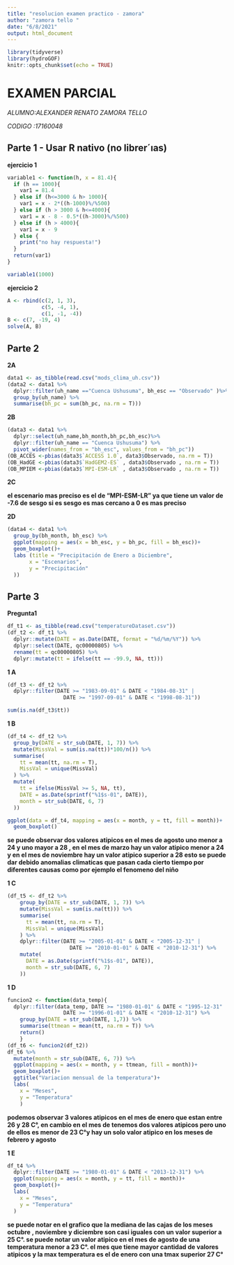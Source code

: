 ```yaml
---
title: "resolucion examen practico - zamora"
author: "zamora tello "
date: "6/8/2021"
output: html_document
---
```



```r
library(tidyverse)
library(hydroGOF)
knitr::opts_chunk$set(echo = TRUE)
```
# EXAMEN PARCIAL
*ALUMNO:ALEXANDER RENATO ZAMORA TELLO*

*CODIGO :17160048*

## Parte 1 - Usar R nativo (no librer´ıas)

**ejercicio 1**
```r
variable1 <- function(h, x = 81.4){
  if (h == 1000){
    var1 = 81.4
  } else if (h<=3000 & h> 1000){
    var1 = x - 2*((h-1000)%/%500)
  } else if (h > 3000 & h<=4000){
    var1 = x - 8 - 0.5*((h-3000)%/%500)
  } else if (h > 4000){
    var1 = x - 9
  } else {
    print("no hay respuesta!")
  }
  return(var1)
}

variable1(1000)
```

**ejercicio 2**

```r

A <- rbind(c(2, 1, 3), 
           c(5, -4, 1), 
           c(1, -1, -4))
B <- c(7, -19, 4)
solve(A, B)
```

## Parte 2 

**2A**
```r
data1 <- as_tibble(read.csv("mods_clima_uh.csv"))
(data2 <- data1 %>%
  dplyr::filter(uh_name =="Cuenca Ushusuma", bh_esc == "Observado" )%>%
  group_by(uh_name) %>%
  summarise(bh_pc = sum(bh_pc, na.rm = T)))
```

**2B**

```r
(data3 <- data1 %>% 
  dplyr::select(uh_name,bh_month,bh_pc,bh_esc)%>% 
  dplyr::filter(uh_name == "Cuenca Ushusuma") %>% 
  pivot_wider(names_from = "bh_esc", values_from = "bh_pc"))
(OB_ACCES <-pbias(data3$`ACCESS 1.0`, data3$Observado, na.rm = T))
(OB_HadGE <-pbias(data3$`HadGEM2-ES` , data3$Observado , na.rm = T))
(OB_MPIEM <-pbias(data3$`MPI-ESM-LR` , data3$Observado , na.rm = T))
```

**2C**

**el escenario mas preciso es el de "MPI-ESM-LR" ya que tiene un valor de -7.6 de sesgo si es sesgo es mas cercano a 0 es mas preciso**


**2D**
```r
(data4 <- data1 %>% 
  group_by(bh_month, bh_esc) %>% 
  ggplot(mapping = aes(x = bh_esc, y = bh_pc, fill = bh_esc))+
  geom_boxplot()+
  labs (title = "Precipitación de Enero a Diciembre",
       x = "Escenarios",
       y = "Precipitación"
  ))
```

## Parte 3 

**Pregunta1**

```r
df_t1 <- as_tibble(read.csv("temperatureDataset.csv"))
(df_t2 <- df_t1 %>% 
  dplyr::mutate(DATE = as.Date(DATE, format = "%d/%m/%Y")) %>% 
  dplyr::select(DATE, qc00000805) %>%
  rename(tt = qc00000805) %>% 
  dplyr::mutate(tt = ifelse(tt == -99.9, NA, tt)))
```

**1 A**

```r
(df_t3 <- df_t2 %>% 
  dplyr::filter(DATE >= "1983-09-01" & DATE < "1984-08-31" | 
                  DATE >= "1997-09-01" & DATE < "1998-08-31"))

sum(is.na(df_t3$tt))
```

**1 B**

```r
(df_t4 <- df_t2 %>% 
  group_by(DATE = str_sub(DATE, 1, 7)) %>% 
  mutate(MissVal = sum(is.na(tt))*100/n()) %>% 
  summarise(
    tt = mean(tt, na.rm = T),
    MissVal = unique(MissVal)
  ) %>% 
  mutate(
    tt = ifelse(MissVal >= 5, NA, tt),
    DATE = as.Date(sprintf("%1$s-01", DATE)),
    month = str_sub(DATE, 6, 7)
  ))

ggplot(data = df_t4, mapping = aes(x = month, y = tt, fill = month))+
  geom_boxplot()
```

**se puede observar dos valores atipicos en el mes de agosto uno menor a 24  y uno mayor a 28 , en el mes de marzo hay un valor atipico menor a 24  y en el mes de noviembre hay un valor atipico superior a 28 esto se puede dar debido  anomalias climaticas  que pasan cada cierto tiempo por diferentes causas como por ejemplo el fenomeno del niño**

**1 C**

```r
(df_t5 <- df_t2 %>% 
    group_by(DATE = str_sub(DATE, 1, 7)) %>% 
    mutate(MissVal = sum(is.na(tt))) %>% 
    summarise(
      tt = mean(tt, na.rm = T),
      MissVal = unique(MissVal)
    ) %>% 
    dplyr::filter(DATE >= "2005-01-01" & DATE < "2005-12-31" |
                    DATE >= "2010-01-01" & DATE < "2010-12-31") %>% 
    mutate(
      DATE = as.Date(sprintf("%1$s-01", DATE)),
      month = str_sub(DATE, 6, 7)
    ))
```

**1 D**

```r
funcion2 <- function(data_temp){
  dplyr::filter(data_temp, DATE >= "1980-01-01" & DATE < "1995-12-31" | 
                  DATE >= "1996-01-01" & DATE < "2010-12-31") %>% 
    group_by(DATE = str_sub(DATE, 1,7)) %>% 
    summarise(ttmean = mean(tt, na.rm = T)) %>% 
    return()
    }
(df_t6 <- funcion2(df_t2))
df_t6 %>% 
  mutate(month = str_sub(DATE, 6, 7)) %>% 
  ggplot(mapping = aes(x = month, y = ttmean, fill = month))+
  geom_boxplot()+
  ggtitle("Variacion mensual de la temperatura")+
  labs(
    x = "Meses",
    y = "Temperatura"
    )
```

**podemos observar 3 valores atipicos en el mes de enero que estan entre 26 y 28 C°, en cambio en el mes de tenemos  dos valores atipicos pero uno de ellos es menor de 23 C°y hay un solo valor atipico en los meses de febrero y agosto**

**1 E**

```r
df_t4 %>% 
  dplyr::filter(DATE >= "1980-01-01" & DATE < "2013-12-31") %>% 
  ggplot(mapping = aes(x = month, y = tt, fill = month))+
  geom_boxplot()+
  labs(
    x = "Meses",
    y = "Temperatura"
  )
```

**se puede notar en el grafico que la mediana   de las cajas de los meses octubre , noviembre y diciembre son casi iguales con un valor superior a 25 C°. se puede notar un valor atipico en el mes de agosto de una temperatura menor a 23 C°. el mes que tiene mayor cantidad de valores atipicos y la max temperatura es el de enero con una tmax superior 27 C°**










